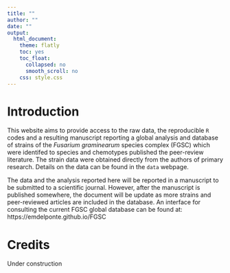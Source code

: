 ```yaml
---
title: ""
author: ""
date: ""
output:
  html_document:
    theme: flatly
    toc: yes
    toc_float:
      collapsed: no
      smooth_scroll: no
    css: style.css
---
```



# Introduction

This website aims to provide access to the raw data, the reproducible `R` codes and a resulting manuscript reporting a global analysis and database of strains of the *Fusarium graminearum* species complex (FGSC) which were identifed to species and chemotypes published the peer-review literature. The strain data were obtained directly from the authors of primary research. Details on the data can be found in the `data` webpage.

The data and the analysis reported here will be reported in a manuscript to be submitted to a scientific journal. However, after the manuscript is published somewhere, the document will be update as more strains and peer-reviewed articles are included in the database. An interface for consulting the current FGSC global database can be found at: https://emdelponte.github.io/FGSC


# Credits

Under construction


